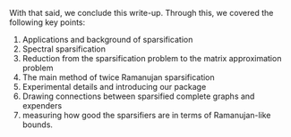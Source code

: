 With that said, we conclude this write-up. Through this, we covered the following key points:

1. Applications and background of sparsification
2. Spectral sparsification
3. Reduction from the sparsification problem to the matrix approximation problem
4. The main method of twice Ramanujan sparsification
5. Experimental details and introducing our package
6. Drawing connections between sparsified complete graphs and expenders 
7. measuring how good the sparsifiers are in terms of Ramanujan-like bounds.
